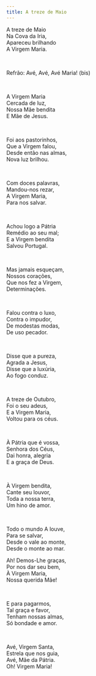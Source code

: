 ```yaml
---
title: A treze de Maio
---
```


<div class="not-content">

A treze de Maio  
Na Cova da Iria,  
Apareceu brilhando  
A Virgem Maria.

<br />

Refrão: Avé, Avé, Avé Maria! (bis)

<br />

A Virgem Maria  
Cercada de luz,  
Nossa Mãe bendita  
E Mãe de Jesus.

<br />

Foi aos pastorinhos,  
Que a Virgem falou,  
Desde então nas almas,  
Nova luz brilhou.

<br />

Com doces palavras,  
Mandou-nos rezar,  
A Virgem Maria,  
Para nos salvar.

<br />

Achou logo a Pátria  
Remédio ao seu mal;  
E a Virgem bendita  
Salvou Portugal.

<br />

Mas jamais esqueçam,  
Nossos corações,  
Que nos fez a Virgem,  
Determinações.

<br />

Falou contra o luxo,  
Contra o impudor,  
De modestas modas,  
De uso pecador.

<br />

Disse que a pureza,  
Agrada a Jesus,  
Disse que a luxúria,  
Ao fogo conduz.

<br />

A treze de Outubro,  
Foi o seu adeus,  
E a Virgem Maria,  
Voltou para os céus.

<br />

À Pátria que é vossa,  
Senhora dos Céus,  
Dai honra, alegria  
E a graça de Deus.

<br />

À Virgem bendita,  
Cante seu louvor,  
Toda a nossa terra,  
Um hino de amor.

<br />

Todo o mundo A louve,  
Para se salvar,  
Desde o vale ao monte,  
Desde o monte ao mar.

Ah! Demos-Lhe graças,  
Por nos dar seu bem,  
À Virgem Maria,  
Nossa querida Mãe!

<br />

E para pagarmos,  
Tal graça e favor,  
Tenham nossas almas,  
Só bondade e amor.

<br />

Avé, Virgem Santa,  
Estrela que nos guia,  
Avé, Mãe da Pátria.  
Oh! Virgem Maria!

</div>
